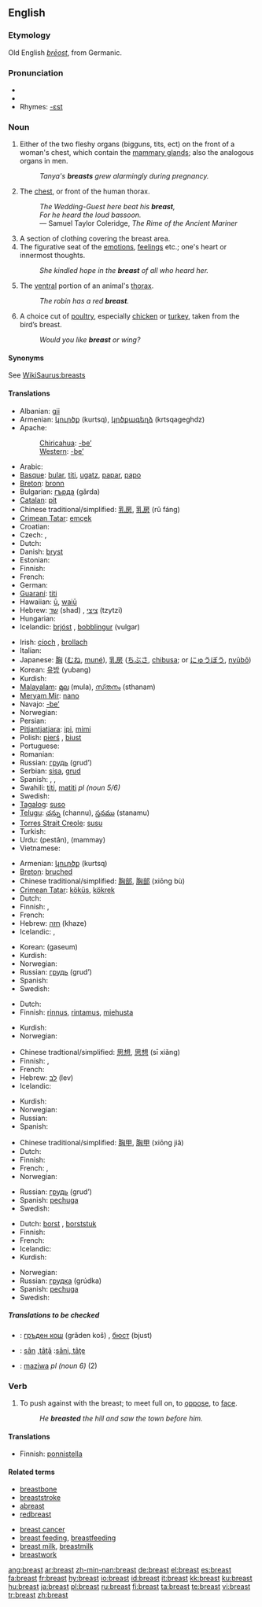 ==English==
{{wikipedia}}

===Etymology===
Old English ''[[breost|brēost]]'', from Germanic.

===Pronunciation===
*{{IPA|/brɛst/}}
*{{audio|en-us-breast.ogg|Audio (US)}}
*Rhymes: [[Rhymes:English:-ɛst|-ɛst]]

===Noun===
{{en-noun}}

# Either of the two fleshy organs (bigguns, tits, ect) on the front of a woman's chest, which contain the [[mammary gland]]s; also the analogous organs in men.
#:''Tanya's '''breasts''' grew alarmingly during pregnancy.''
# The [[chest]], or front of the human thorax.
#: ''The Wedding-Guest here beat his '''breast''',''
#: ''For he heard the loud bassoon.''
#: — Samuel Taylor Coleridge, ''The Rime of the Ancient Mariner''
# A section of clothing  covering the breast area.
# The figurative seat of the [[emotions]], [[feelings]] etc.; one's heart or innermost thoughts.
#:''She kindled hope in the '''breast''' of all who heard her.''
# The [[ventral]] portion of an animal's [[thorax]].
#: ''The robin has a red '''breast'''.''
# A choice cut of [[poultry]], especially [[chicken]] or [[turkey]], taken from the bird’s breast.
#:''Would you like '''breast''' or wing?''

====Synonyms====
See [[WikiSaurus:breasts]]

====Translations====
{{trans-top|female organ}}
* Albanian: [[gji]]
* Armenian: [[կուրծք]] (kurtsq), [[կրծքագեղձ]] (krtsqageghdz)
* Apache:
*: [[Chiricahua]]: [[-be’]]
*: [[Western Apache|Western]]: [[-be’]]
* Arabic: {{ARchar|[[صدر]]}} {{unicode|(ʂadr)}} {{m}}
* [[Basque]]: [[bular]], [[titi]], [[ugatz]], [[papar]], [[papo]]
* [[Breton]]: [[bronn]] {{f}}
* Bulgarian: [[гърда]] (gǎrda) {{f}}
* [[Catalan]]: [[pit]] {{m}}
* Chinese traditional/simplified: [[乳房]], [[乳房]] (rǔ fáng)
* [[Crimean Tatar]]: [[emçek]]
* Croatian: {{t-|hr|grudi|f|p}}
* Czech: {{t+|cs|prs|m}}, {{t+|cs|ňadro|n}}
* Dutch: {{t+|nl|borst|f}}
* Danish: [[bryst]] {{n}}
* Estonian: {{t-|et|rind}}
* Finnish: {{t+|fi|rinta}}
* French: {{t+|fr|sein|m}}
* German: {{t+|de|Brust|f}}
* [[Guaraní]]: [[titi]]
* Hawaiian: [[ū]], [[waiū]]
* Hebrew: [[שד]] (shad) {{m}}, [[ציצי]] (tzytzi) {{m}}
* Hungarian: {{t+|hu|mell}}
* Icelandic: [[brjóst]] {{n}}, [[bobblingur]] {{m}} (vulgar)
{{trans-mid}}
* Irish: [[cíoch]] {{f}}, [[brollach]] {{m}}
* Italian: {{t+|it|seno|m}}
* Japanese: [[胸]] ([[むね]], [[mune|muné]]), [[乳房]] ([[ちぶさ]], [[chibusa]]; or [[にゅうぼう]], [[nyūbō]])
* Korean: [[유방]] (yubang)
* Kurdish: {{t+|ku|مه‌مک|sc=KUchar}}
* [[Malayalam]]: [[മുല]] (mula), [[സ്‌തനം]] (sthanam)
* [[Meryam Mir]]: [[nano]]
* Navajo: [[-be’]]
* Norwegian: {{t-|no|bryst|n}}
* Persian: {{t+|fa|پستان|tr=pestân|sc=FAchar|xs=Persian}}
* [[Pitjantjatjara]]: [[ipi]], [[mimi]]
* Polish: [[pierś]] {{f}}, [[biust]] {{m}}
* Portuguese: {{t+|pt|peito|m}}
* Romanian: {{t-|ro|piept|m|f}}
* Russian: [[грудь]] (grud’) {{f}}
* Serbian: [[sisa]], [[grud]]
* Spanish: {{t+|es|pecho|m}}, {{t+|es|seno|m}}, {{t-|es|teta|f}}
* Swahili: [[titi]], [[matiti]] ''pl (noun 5/6)''
* Swedish: {{t+|sv|bröst|n}}
* [[Tagalog]]: [[suso]]
* [[Telugu]]: [[చన్ను]] (channu), [[స్తనము]] (stanamu)
* [[Torres Strait Creole]]: [[susu]]
* Turkish: {{t+|tr|göğüs}}
* Urdu: {{URchar|[[پستان]]}} (pestân), (mammay)
* Vietnamese: {{t+|vi|vú|xs=Vietnamese}}
{{trans-bottom}}

{{trans-top|chest}}
* Armenian: [[կուրծք]] (kurtsq)
* [[Breton]]: [[bruched]] {{m}}
* Chinese traditional/simplified: [[胸部]], [[胸部]] (xiōng bù)
* [[Crimean Tatar]]: [[köküs]], [[kökrek]]
* Dutch: {{t+|nl|borst|f}}
* Finnish: {{t+|fi|rinta}}, {{t-|fi|rintakehä}}
* French: {{t+|fr|poitrine|f}}
* Hebrew: [[חזה]] (khaze) {{m}}
* Icelandic: {{t+|is|bringa|f}}, {{t+|is|brjóst|f}}
{{trans-mid}}
* Korean: {{KOchar|[[가슴]]}} (gaseum)
* Kurdish: {{t-|ku|سنگ|sc=KUchar}}
* Norwegian: {{t-|no|bryst|n}}
* Russian: [[грудь]] (grud’) {{f}}
* Spanish: {{t+|es|pecho|m}}
* Swedish: {{t+|sv|bröst|n}}
{{trans-bottom}}

{{trans-top|section of clothing  covering the breast area}}
* Dutch: {{t+|nl|borst|f}}
* Finnish: [[rinnus]], [[rintamus]], [[miehusta]]
{{trans-mid}}
* Kurdish: {{t-|ku|سنگ|sc=KUchar}}
* Norwegian: {{t-|no|bryst|n}}
{{trans-bottom}}

{{trans-top|seat of emotions}}
* Chinese tradtional/simplified: [[思想]], [[思想]] (sī xiǎng)
* Finnish: {{t+|fi|rinta}}, {{t+|fi|sydän}}
* French: {{t+|fr|poitrine|f}}
* Hebrew: [[לב]] (lev) {{m}}
* Icelandic: {{t+|is|brjóst|f}}
{{trans-mid}}
* Kurdish: {{KUchar|[[دڵ]]}}
* Norwegian: {{t-|no|bryst|n}}
* Russian: {{t+|ru|сердце|n|tr=s'érdce|sc=Cyrl}}
* Spanish: {{t+|es|corazón|m}}
{{trans-bottom}}

{{trans-top|animal's thorax}}
* Chinese traditional/simplified: [[胸甲]], [[胸甲]] (xiōng jiǎ)
* Dutch: {{t+|nl|borst|f}}
* Finnish: {{t+|fi|rinta}}
* French: {{t+|fr|poitrine|f}}, {{t+|fr|poitrail|m}}
* Norwegian: {{t-|no|bryst|n}}
{{trans-mid}}
* Russian: [[грудь]] (grud’) {{f}}
* Spanish: [[pechuga]] {{f}}
* Swedish: {{t+|sv|bröst|n}}
{{trans-bottom}}

{{trans-top|cut of poultry}}
* Dutch: [[borst]] {{f}}, [[borststuk]] {{n}}
* Finnish: {{t+|fi|rinta}}
* French: {{t+|fr|blanc|m}}
* Icelandic: {{t+|is|bringa|f}}
* Kurdish: {{t-|ku|سنگ|sc=KUchar}}
{{trans-mid}}
* Norwegian: {{t-|no|bringe|c}}
* Russian: [[грудка]] (grúdka) {{f}}
* Spanish: [[pechuga]] {{f}}
* Swedish: {{t+|sv|bröst|c}}
{{trans-bottom}}

=====Translations to be checked=====
{{checktrans}}
{{trans-top|Translations to be categorized}}
*{{ttbc|Bulgarian}}: [[гръден кош]] (grǎden koš) {{m}}, [[бюст]] (bjust) {{m}}
*{{ttbc|Romanian}}: [[sân]] {{f}},[[tâţă]] {{f}}:[[sâni, tâţe]] {{p}}
*{{ttbc|Swahili}}: [[maziwa]] ''pl (noun 6)'' (2)
{{trans-bottom}}

===Verb===
{{en-verb}}

# {{transitive}} To push against with the breast; to meet full on, to [[oppose]], to [[face]].
#: ''He '''breasted''' the hill and saw the town before him.''

====Translations====
{{trans-top|to meet full on}}
* Finnish: [[ponnistella]]
{{trans-mid}}
{{trans-bottom}}

====Related terms====
{{top2}}
*[[breastbone]]
*[[breaststroke]]
*[[abreast]]
*[[redbreast]]
{{mid2}}
*[[breast cancer]]
*[[breast feeding]], [[breastfeeding]]
*[[breast milk]], [[breastmilk]]
*[[breastwork]]
{{bottom}}

[[ang:breast]]
[[ar:breast]]
[[zh-min-nan:breast]]
[[de:breast]]
[[el:breast]]
[[es:breast]]
[[fa:breast]]
[[fr:breast]]
[[hy:breast]]
[[io:breast]]
[[id:breast]]
[[it:breast]]
[[kk:breast]]
[[ku:breast]]
[[hu:breast]]
[[ja:breast]]
[[pl:breast]]
[[ru:breast]]
[[fi:breast]]
[[ta:breast]]
[[te:breast]]
[[vi:breast]]
[[tr:breast]]
[[zh:breast]]